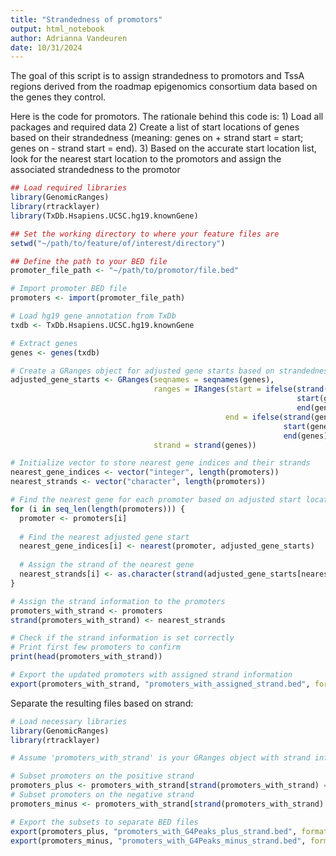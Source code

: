 ```yaml
---
title: "Strandedness of promotors"
output: html_notebook
author: Adrianna Vandeuren
date: 10/31/2024
---
```


The goal of this script is to assign strandedness to promotors and TssA regions derived from the roadmap epigenomics consortium data based on the genes they control. 

Here is the code for promotors. The rationale behind this code is:
1) Load all packages and required data
2) Create a list of start locations of genes based on their strandedness (meaning: genes on + strand start = start; genes on - strand start = end).
3) Based on the accurate start location list, look for the nearest start location to the promotors and assign the associated strandedness to the promotor


```r
## Load required libraries
library(GenomicRanges)
library(rtracklayer)
library(TxDb.Hsapiens.UCSC.hg19.knownGene)

## Set the working directory to where your feature files are
setwd("~/path/to/feature/of/interest/directory")

## Define the path to your BED file
promoter_file_path <- "~/path/to/promotor/file.bed"

# Import promoter BED file
promoters <- import(promoter_file_path)

# Load hg19 gene annotation from TxDb
txdb <- TxDb.Hsapiens.UCSC.hg19.knownGene

# Extract genes
genes <- genes(txdb)

# Create a GRanges object for adjusted gene starts based on strandedness
adjusted_gene_starts <- GRanges(seqnames = seqnames(genes),
                                ranges = IRanges(start = ifelse(strand(genes) == "+", 
                                                                start(genes), 
                                                                end(genes)),  # Use start for + strand, end for - strand
                                                end = ifelse(strand(genes) == "+", 
                                                             start(genes), 
                                                             end(genes))),
                                strand = strand(genes))

# Initialize vector to store nearest gene indices and their strands
nearest_gene_indices <- vector("integer", length(promoters))
nearest_strands <- vector("character", length(promoters))

# Find the nearest gene for each promoter based on adjusted start locations
for (i in seq_len(length(promoters))) {
  promoter <- promoters[i]
  
  # Find the nearest adjusted gene start
  nearest_gene_indices[i] <- nearest(promoter, adjusted_gene_starts)
  
  # Assign the strand of the nearest gene
  nearest_strands[i] <- as.character(strand(adjusted_gene_starts[nearest_gene_indices[i]]))
}

# Assign the strand information to the promoters
promoters_with_strand <- promoters
strand(promoters_with_strand) <- nearest_strands

# Check if the strand information is set correctly
# Print first few promoters to confirm
print(head(promoters_with_strand))

# Export the updated promoters with assigned strand information
export(promoters_with_strand, "promoters_with_assigned_strand.bed", format = "BED")
```
Separate the resulting files based on strand:
```r
# Load necessary libraries
library(GenomicRanges)
library(rtracklayer)

# Assume 'promoters_with_strand' is your GRanges object with strand information already assigned

# Subset promoters on the positive strand
promoters_plus <- promoters_with_strand[strand(promoters_with_strand) == "+"]
# Subset promoters on the negative strand
promoters_minus <- promoters_with_strand[strand(promoters_with_strand) == "-"]

# Export the subsets to separate BED files
export(promoters_plus, "promoters_with_G4Peaks_plus_strand.bed", format = "BED")
export(promoters_minus, "promoters_with_G4Peaks_minus_strand.bed", format = "BED")
```
